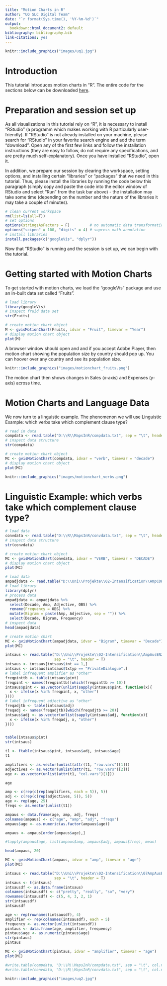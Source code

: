 ```yaml
---
title: "Motion Charts in R"
author: "UQ SLC Digital Team"
date: "`r format(Sys.time(), '%Y-%m-%d')`"
output:
  bookdown::html_document2: default
bibliography: bibliography.bib
link-citations: yes
---
```

```r
knitr::include_graphics("images/uq1.jpg")
```

# Introduction

This tutorial introduces motion charts in "R". The entire code for the sections below can be downloaded [here](https://slcladal.github.io/rscripts/motionrscript.r).

# Preparation and session set up

As all visualizations in this tutorial rely on "R", it is necessary to install "RStudio" (a programm which makes working with R particularly user-friendly). If "RStudio" is not already installed on your machine, please search for "RStudio" in your favorite search engine and add the term "download". Open any of the first few links and follow the installation instructions (they are easy to follow, do not require any specifications, and are pretty much self-explanatory). Once you have installed "RStudio", open it.

In addition, we prepare our session by clearing the workspace, setting options, and installing certain "libraries" or "packages" that we need in this tutorial. Thus, please install the libraries by running the code below this paragraph (simply copy and paste the code into the editor window of RStudio and select "Run" from the task bar above) - the installation may take some time (depending on the number and the nature of the libraries it may take a couple of minutes).

```r
# clean current workspace
rm(list=ls(all=T))
# set options
options(stringsAsFactors = F)         # no automatic data transformation
options("scipen" = 100, "digits" = 4) # supress math annotation
# install libraries
install.packages(c("googleVis", "dplyr"))
```

Now that "RStudio" is running and the session is set up, we can begin with the tutorial.

# Getting started with Motion Charts

To get started with motion charts, we load the "googleVis" package and use an in-built data set called "Fruits".

```r
# load library
library(googleVis)
# inspect fruid data set
str(Fruits)
```

```r
# create motion chart object
M <- gvisMotionChart(Fruits, idvar = "Fruit", timevar = "Year")
# display motion chart object
plot(M)
```

A browser window should open and and if you accept Adobe Player, then motion chart showing the population size by country should pop up. You can hoover over any country and see its population size. 

```r
knitr::include_graphics("images/motionchart_fruits.png")
```

The motion chart then shows changes in Sales (x-axis) and Expenses (y-axis) across time.

# Motion Charts and Language Data

We now turn to a linguistic example. The phenomenon we will use 
Linguistic Example: which verbs take which complement clause type?

```r
# read in data
compdata <- read.table("D:\\R\\MapsInR/compdata.txt", sep = "\t", header = T)
# inspect data structure
str(compdata)
```


```r
# create motion chart object
MC <- gvisMotionChart(compdata, idvar = "verb", timevar = "decade")
# display motion chart object
plot(MC)
```

```r
knitr::include_graphics("images/motionchart_verbs.png")
```

# Linguistic Example: which verbs take which complement clause type?

```r
# load data
convdata <- read.table("D:\\R\\MapsInR/convdata.txt", sep = "\t", header = T)
# inspect data structure
str(convdata)
```


```r
# create motion chart object
MC <- gvisMotionChart(convdata, idvar = "VERB", timevar = "DECADE")
# display motion chart object
plot(MC)
```


```r
# load data
ampadjdata <- read.table("D:\\Uni\\Projekte\\02-Intensification\\AmpCOHA/collex_decade.txt", sep = "\t", header = T)
# load library
library(dplyr)
# process data
ampadjdata <- ampadjdata %>%
  select(Decade, Amp, Adjective, OBS) %>%
  rename(Frequency = OBS) %>%
  mutate(Bigram = paste(Amp, Adjective, sep = "")) %>%
  select(Decade, Bigram, Frequency)
# inspect data
head(ampadjdata)
```

```r

# create motion chart
MC <- gvisMotionChart(ampadjdata, idvar = "Bigram", timevar = "Decade")
plot(MC)
```


```r
intsaus <- read.table("D:\\Uni\\Projekte\\02-Intensification\\AmpAusENZE/datadf5.txt", 
                      sep = "\t", header = T)
intsaus <- intsaus[intsaus$int == 1,]
intsaus <- intsaus[intsaus$txtyp == "PrivateDialogue",]
# label infrequent amplifier as "other"
freqpinttb <- table(intsaus$pint)
freqpint <- names(freqpinttb)[which(freqpinttb >= 10)]
intsaus$pint <- as.vector(unlist(sapply(intsaus$pint, function(x){
  x <- ifelse(x %in% freqpint, x, "other")
})))
# label infrequent adjective as "other"
freqadjtb <- table(intsaus$adj)
freqadj <- names(freqadjtb)[which(freqadjtb >= 20)]
intsaus$adj <- as.vector(unlist(sapply(intsaus$adj, function(x){
  x <- ifelse(x %in% freqadj, x, "other")
})))


table(intsaus$pint)
str(intsaus)
```

```r

t1 <- ftable(intsaus$pint, intsaus$adj, intsaus$age)
t1
```

```r
amplifiers <- as.vector(unlist(attr(t1, "row.vars")[1]))
adjectives <- as.vector(unlist(attr(t1, "row.vars")[2]))
age <- as.vector(unlist(attr(t1, "col.vars")[1]))

age

amp <- c(rep(c(rep(amplifiers, each = 5)), 5))
adj <- c(rep(c(rep(adjectives, 5)), 5))
age <- rep(age, 25)         
freqs <- as.vector(unlist(t1))

ampaus <- data.frame(age, amp, adj, freqs)
colnames(ampaus) <- c("age", "amp", "adj", "freqs")
ampaus$age <- as.numeric(as.factor(ampaus$age))

ampaus <- ampaus[order(ampaus$age),]

#tapply(ampaus$age, list(ampaus$amp, ampaus$adj, ampaus$freq), mean)

head(ampaus, 20)

MC <- gvisMotionChart(ampaus, idvar = "amp", timevar = "age")
plot(MC)
```


```r
intsaus <- read.table("D:\\Uni\\Projekte\\02-Intensification\\07AmpAusENZE\\AmpAusENZE/ptbintsausattr_tb01.txt", 
                      sep = "\t", header = T)
intsaus <- t(intsaus)
intsausdf <- as.data.frame(intsaus)
colnames(intsausdf) <- c("pretty", "really", "so", "very")
rownames(intsausdf) <- c(5, 4, 3, 2, 1)
str(intsausdf)
intsausdf
```

```r

age <- rep(rownames(intsausdf), 4)
amplifier <- rep(colnames(intsausdf), each = 5)
frequency <- as.vector(unlist(intsausdf))
pintaus <- data.frame(age, amplifier, frequency)
pintaus$age <- as.numeric(pintaus$age)
str(pintaus)
pintaus
```

```r

MC <- gvisMotionChart(pintaus, idvar = "amplifier", timevar = "age")
plot(MC)
```

```r

#write.table(compdata, "D:\\R\\MapsInR/compdata.txt", sep = "\t", col.names = T)
#write.table(convdata, "D:\\R\\MapsInR/convdata.txt", sep = "\t", col.names = T)


```


```r
knitr::include_graphics("images/uq2.jpg")
```
